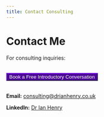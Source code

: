 ```yaml
---
title: Contact Consulting
---
```


# Contact Me

For consulting inquiries:

<div style="text-align:left; margin:2rem 0;">
  <button 
    class="btn btn-primary btn-lg"
    style="background-color: #4c0896; border-color: #4c0896; color: white;"
    data-cal-link="drianhenry/introductory-business-consultation"
    data-cal-namespace="introductory-business-consultation"
    data-cal-config='{"layout":"month_view"}'>
    Book a Free Introductory Conversation
  </button>
</div>

**Email:** [consulting@drianhenry.co.uk](mailto:consulting@drianhenry.co.uk)

**LinkedIn:** [Dr Ian Henry](https://www.linkedin.com/in/ian-henry-a0348515/)

